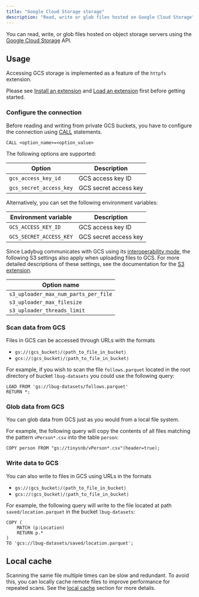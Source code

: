 ```yaml
---
title: "Google Cloud Storage storage"
description: "Read, write or glob files hosted on Google Cloud Storage"
---
```

You can read, write, or glob files hosted on object storage servers using the
[Google Cloud Storage](https://cloud.google.com/storage) API.

## Usage

Accessing GCS storage is implemented as a feature of the `httpfs` extension.

Please see [Install an extension](/extensions#install-an-extension) and [Load an extension](/extensions#load-an-extension) first before getting started.

### Configure the connection

Before reading and writing from private GCS buckets, you have to configure the connection using [CALL](/cypher/configuration) statements.
```cypher
CALL <option_name>=<option_value>
```

The following options are supported:

| Option | Description |
|----------|----------|
| `gcs_access_key_id` | GCS access key ID |
| `gcs_secret_access_key` | GCS secret access key |

Alternatively, you can set the following environment variables:

| Environment variable | Description |
|----------|----------|
| `GCS_ACCESS_KEY_ID` | GCS access key ID |
| `GCS_SECRET_ACCESS_KEY` | GCS secret access key |

Since Ladybug communicates with GCS using its [interoperability mode](https://cloud.google.com/storage/docs/aws-simple-migration),
the following S3 settings also apply when uploading files to GCS. For more detailed descriptions of these settings,
see the documentation for the [S3 extension](/extensions/s3).

| Option name |
|----------|
| `s3_uploader_max_num_parts_per_file` |
| `s3_uploader_max_filesize` |
| `s3_uploader_threads_limit` |

### Scan data from GCS

Files in GCS can be accessed through URLs with the formats

- `gs://⟨gcs_bucket⟩/⟨path_to_file_in_bucket⟩`
- `gcs://⟨gcs_bucket⟩/⟨path_to_file_in_bucket⟩`

For example, if you wish to scan the file `follows.parquet` located in the root directory of bucket `lbug-datasets` you could use the following query:

```cypher
LOAD FROM 'gs://lbug-datasets/follows.parquet'
RETURN *;
```

### Glob data from GCS

You can glob data from GCS just as you would from a local file system.

For example, the following query will copy the contents of all files matching the pattern `vPerson*.csv` into the table `person`:

```cypher
COPY person FROM "gs://tinysnb/vPerson*.csv"(header=true);
```

### Write data to GCS

You can also write to files in GCS using URLs in the formats
- `gs://⟨gcs_bucket⟩/⟨path_to_file_in_bucket⟩`
- `gcs://⟨gcs_bucket⟩/⟨path_to_file_in_bucket⟩`

For example, the following query will write to the file located at path `saved/location.parquet` in the bucket `lbug-datasets`:

```cypher
COPY (
    MATCH (p:Location)
    RETURN p.*
)
TO 'gcs://lbug-datasets/saved/location.parquet';
```

## Local cache

Scanning the same file multiple times can be slow and redundant.
To avoid this, you can locally cache remote files to improve performance for repeated scans.
See the [local cache](/extensions/httpfs#local-cache) section for more details.
